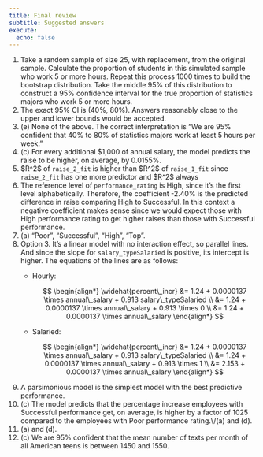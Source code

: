 ```yaml
---
title: Final review
subtitle: Suggested answers
execute:
  echo: false
---
```



1.  Take a random sample of size 25, with replacement, from the original sample. Calculate the proportion of students in this simulated sample who work 5 or more hours. Repeat this process 1000 times to build the bootstrap distribution. Take the middle 95% of this distribution to construct a 95% confidence interval for the true proportion of statistics majors who work 5 or more hours.
2.  The exact 95% CI is (40%, 80%). Answers reasonably close to the upper and lower bounds would be accepted.
3.  \(e\) None of the above. The correct interpretation is “We are 95% confident that 40% to 80% of statistics majors work at least 5 hours per week.”
4.  \(c\) For every additional \$1,000 of annual salary, the model predicts the raise to be higher, on average, by 0.0155%.
5.  \$R\^2\$ of `raise_2_fit` is higher than \$R\^2\$ of `raise_1_fit` since `raise_2_fit` has one more predictor and \$R\^2\$ always
6.  The reference level of `performance_rating` is High, since it’s the first level alphabetically. Therefore, the coefficient -2.40% is the predicted difference in raise comparing High to Successful. In this context a negative coefficient makes sense since we would expect those with High performance rating to get higher raises than those with Successful performance.
7.  \(a\) “Poor”, “Successful”, “High”, “Top”.
8.  Option 3. It's a linear model with no interaction effect, so parallel lines. And since the slope for `salary_typeSalaried` is positive, its intercept is higher. The equations of the lines are as follows:
    -   Hourly:

        $$
        \begin{align*}
        \widehat{percent\_incr} &= 1.24 + 0.0000137 \times annual\_salary + 0.913 salary\_typeSalaried \\
        &= 1.24 + 0.0000137 \times annual\_salary + 0.913 \times 0 \\
        &= 1.24 + 0.0000137 \times annual\_salary
        \end{align*}
        $$

    -   Salaried:

        $$
        \begin{align*}
        \widehat{percent\_incr} &= 1.24 + 0.0000137 \times annual\_salary + 0.913 salary\_typeSalaried \\
        &= 1.24 + 0.0000137 \times annual\_salary + 0.913 \times 1 \\
        &= 2.153 + 0.0000137 \times annual\_salary
        \end{align*}
        $$
9.  A parsimonious model is the simplest model with the best predictive performance.
10. \(c\) The model predicts that the percentage increase employees with Successful performance get, on average, is higher by a factor of 1025 compared to the employees with Poor performance rating.\\/(a) and (d).
11. \(a\) and (d).
12. \(c\) We are 95% confident that the mean number of texts per month of all American teens is between 1450 and 1550.

